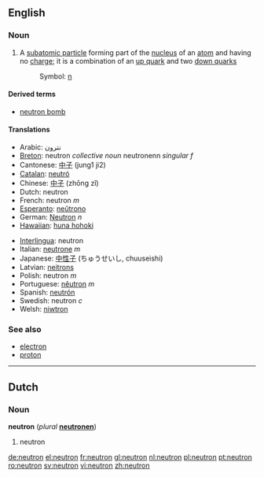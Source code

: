 {{see|Neutron}}

==English==
===Noun===
{{wikipedia}}
{{en-noun}}

# {{particles}} A [[subatomic particle]] forming part of the [[nucleus]] of an [[atom]] and having no [[charge]]; it is a combination of an [[up quark]] and two [[down quark]]s 
#: Symbol: [[n]]

====Derived terms====
*[[neutron bomb]]

====Translations====
{{top}}
*Arabic: نترون
*[[Breton]]: neutron ''collective noun'' neutronenn ''singular f''
*Cantonese: [[中子]] (jung1 ji2)
*[[Catalan]]: [[neutró]]
*Chinese: [[中子]] (zhōng zǐ)
*Dutch: neutron {{n}}
*French: neutron ''m''
*[[Esperanto]]: [[neŭtrono]]
*German: [[Neutron]] ''n''
*[[Hawaiian]]: [[huna hohoki]]
{{mid}}
*[[Interlingua]]: neutron
*Italian: [[neutrone]] ''m''
*Japanese: [[中性子]] (ちゅうせいし, chuuseishi)
*Latvian: [[neitrons]] {{m}}
*Polish: neutron ''m''
*Portuguese: [[nêutron]] ''m''
*Spanish: [[neutrón]]
*Swedish: neutron ''c''
*Welsh: [[niwtron]]
{{bottom}}

===See also===
*[[electron]]
*[[proton]]

----

==Dutch==

===Noun===
'''neutron''' {{n}} (''plural'' '''[[neutronen]]''')

#neutron

[[de:neutron]]
[[el:neutron]]
[[fr:neutron]]
[[gl:neutron]]
[[nl:neutron]]
[[pl:neutron]]
[[pt:neutron]]
[[ro:neutron]]
[[sv:neutron]]
[[vi:neutron]]
[[zh:neutron]]